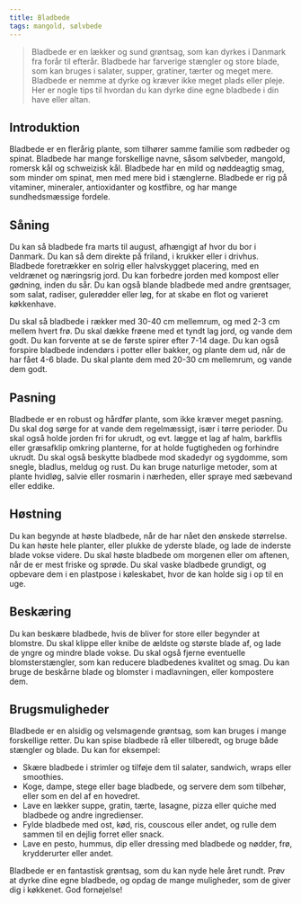 ```yaml
---
title: Bladbede
tags: mangold, sølvbede
---
```


> Bladbede er en lækker og sund grøntsag, som kan dyrkes i Danmark fra forår til efterår. Bladbede har farverige stængler og store blade, som kan bruges i salater, supper, gratiner, tærter og meget mere. Bladbede er nemme at dyrke og kræver ikke meget plads eller pleje. Her er nogle tips til hvordan du kan dyrke dine egne bladbede i din have eller altan.

## Introduktion

Bladbede er en flerårig plante, som tilhører samme familie som rødbeder og spinat. Bladbede har mange forskellige navne, såsom sølvbeder, mangold, romersk kål og schweizisk kål. Bladbede har en mild og nøddeagtig smag, som minder om spinat, men med mere bid i stænglerne. Bladbede er rig på vitaminer, mineraler, antioxidanter og kostfibre, og har mange sundhedsmæssige fordele.

## Såning

Du kan så bladbede fra marts til august, afhængigt af hvor du bor i Danmark. Du kan så dem direkte på friland, i krukker eller i drivhus. Bladbede foretrækker en solrig eller halvskygget placering, med en veldrænet og næringsrig jord. Du kan forbedre jorden med kompost eller gødning, inden du sår. Du kan også blande bladbede med andre grøntsager, som salat, radiser, gulerødder eller løg, for at skabe en flot og varieret køkkenhave.

Du skal så bladbede i rækker med 30-40 cm mellemrum, og med 2-3 cm mellem hvert frø. Du skal dække frøene med et tyndt lag jord, og vande dem godt. Du kan forvente at se de første spirer efter 7-14 dage. Du kan også forspire bladbede indendørs i potter eller bakker, og plante dem ud, når de har fået 4-6 blade. Du skal plante dem med 20-30 cm mellemrum, og vande dem godt.

## Pasning

Bladbede er en robust og hårdfør plante, som ikke kræver meget pasning. Du skal dog sørge for at vande dem regelmæssigt, især i tørre perioder. Du skal også holde jorden fri for ukrudt, og evt. lægge et lag af halm, barkflis eller græsafklip omkring planterne, for at holde fugtigheden og forhindre ukrudt. Du skal også beskytte bladbede mod skadedyr og sygdomme, som snegle, bladlus, meldug og rust. Du kan bruge naturlige metoder, som at plante hvidløg, salvie eller rosmarin i nærheden, eller spraye med sæbevand eller eddike.

## Høstning

Du kan begynde at høste bladbede, når de har nået den ønskede størrelse. Du kan høste hele planter, eller plukke de yderste blade, og lade de inderste blade vokse videre. Du skal høste bladbede om morgenen eller om aftenen, når de er mest friske og sprøde. Du skal vaske bladbede grundigt, og opbevare dem i en plastpose i køleskabet, hvor de kan holde sig i op til en uge.

## Beskæring

Du kan beskære bladbede, hvis de bliver for store eller begynder at blomstre. Du skal klippe eller knibe de ældste og største blade af, og lade de yngre og mindre blade vokse. Du skal også fjerne eventuelle blomsterstængler, som kan reducere bladbedenes kvalitet og smag. Du kan bruge de beskårne blade og blomster i madlavningen, eller kompostere dem.

## Brugsmuligheder

Bladbede er en alsidig og velsmagende grøntsag, som kan bruges i mange forskellige retter. Du kan spise bladbede rå eller tilberedt, og bruge både stængler og blade. Du kan for eksempel:

- Skære bladbede i strimler og tilføje dem til salater, sandwich, wraps eller smoothies.
- Koge, dampe, stege eller bage bladbede, og servere dem som tilbehør, eller som en del af en hovedret.
- Lave en lækker suppe, gratin, tærte, lasagne, pizza eller quiche med bladbede og andre ingredienser.
- Fylde bladbede med ost, kød, ris, couscous eller andet, og rulle dem sammen til en dejlig forret eller snack.
- Lave en pesto, hummus, dip eller dressing med bladbede og nødder, frø, krydderurter eller andet.

Bladbede er en fantastisk grøntsag, som du kan nyde hele året rundt. Prøv at dyrke dine egne bladbede, og opdag de mange muligheder, som de giver dig i køkkenet. God fornøjelse!

